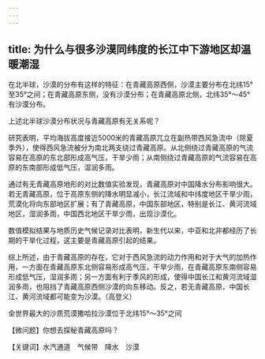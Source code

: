 ```yaml
---
---
---
```

title: 为什么与很多沙漠同纬度的长江中下游地区却温暖潮湿
---




在北半球，沙漠的分布有这样的特征：在青藏高原西侧，沙漠主要分布在北纬15°至35°之间；在青藏高原东侧，没有沙漠分布；在青藏高原北侧，北纬35°～45°有沙漠分布。

上述北半球沙漠分布状况与青藏高原有无关系呢？

研究表明，平均海拔高度接近5000米的青藏高原兀立在副热带西风急流中（除夏季外），使得西风急流被分为南北两支绕过青藏高原。从北侧绕过青藏高原的气流容易在高原的东北部形成高气压，干旱少雨；从南侧绕过青藏高原的气流容易在高原的东南部形成低气压，湿润多雨。

通过有无青藏高原地形的对比数值实验发现，青藏高原对中国降水分布影响很大。若无青藏高原，位于高原东侧的降水明显减小，长江流域和中纬度地区干旱少雨，荒漠化将向东部地区扩展；有了青藏高原，中国东部地区，特别是长江、黄河流域地区，湿润多雨，中国西北地区干旱少雨，出现沙漠化。

数值模拟结果与地质历史气候记录对比表明，新生代以来，中亚和北非都经历了长期的干旱化过程，这主要是青藏高原引起的结果。

综上所述，由于青藏高原的存在，它对于西风急流的动力作用和对于大气的加热作用，一方面在青藏高原东北侧容易形成高气压，干旱少雨，在青藏高原东南侧容易形成低气压，湿润多雨；另一方面有利于季风的形成，使得中国长江和黄河流域湿润多雨，也阻挡了青藏高原西侧沙漠的向东移动。反之，若无青藏高原，中国长江、黄河流域都可能变为沙漠。（高登义）

全世界最大的沙质荒漠撒哈拉沙漠位于北纬15°～35°之间





【微问题】你想去探秘青藏高原吗？

【关键词】水汽通道　气候带　降水　沙漠